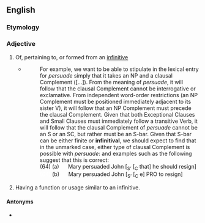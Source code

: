 ==English==

===Etymology===
{{suffix|en|infinitive|al}}

===Adjective===
{{en-adj}}

# Of, pertaining to, or formed from an [[infinitive]]
#* {{quote-book|en|year=1988|author=Andrew Radford|title=Transformational grammar: a first course|location=Cambridge, UK|publisher=Cambridge University Press|page=360|chapter=7}}
#*: For example, we want to be able to stipulate in the lexical entry for ''persuade'' simply that it takes an NP and a clausal Complement ([...]). From the meaning of ''persuade'', it will follow that the clausal Complement cannot be interrogative or exclamative. From independent word-order restrictions (an NP Complement must be positioned immediately adjacent to its sister V), it will follow that an NP Complement must precede the clausal Complement. Given that both Exceptional Clauses and Small Clauses must immediately follow a transitive Verb, it will follow that the clausal Complement of ''persuade'' cannot be an S or an SC, but rather must be an S-bar. Given that S-bar can be either finite or '''infinitival''', we should expect to find that in the unmarked case, either type of clausal Complement is possible with ''persuade'': and examples such as the following suggest that this is correct:<br> (64) (a) &nbsp;&nbsp;&nbsp;&nbsp; Mary persuaded John [<sub>Sʼ</sub> [<sub>C</sub> that] he should resign]<br> <span style="color:white">(64)</span> (b) &nbsp;&nbsp;&nbsp;&nbsp; Mary persuaded John [<sub>Sʼ</sub> [<sub>C</sub> e] PRO to resign]
#Having a function or usage similar to an infinitive.

====Antonyms====
* {{l|en|finite}}